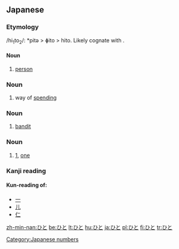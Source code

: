 ==Japanese==

===Etymology===
/hi<sub>1</sub>to<sub>2</sub>/: *pitə > ɸito > hito. Likely cognate with {{term|一|hito|one}}.

====Noun====
{{rfc-level|Noun at L4+ not in L3 Ety section|lang=ja}}
{{ja-noun|h|kanji=人|rom=hito}}

# [[person]]

===Noun===
{{ja-noun|h|kanji=費途|rom=hito}}

# way of [[spending]]

===Noun===
{{ja-noun|h|kanji=匪徒|rom=hito}}

# [[bandit]]

===Noun===
{{ja-noun|h|kanji=一|rom=hito}}

# [[1]], [[one]]

===Kanji reading===
{{ja-kanjireading|rom=hito}}

====Kun-reading of:====
* [[一]]
* [[儿]]
* [[仁]]

[[Category:Japanese numbers]]

[[zh-min-nan:ひと]]
[[be:ひと]]
[[lt:ひと]]
[[hu:ひと]]
[[ja:ひと]]
[[pl:ひと]]
[[fi:ひと]]
[[tr:ひと]]
